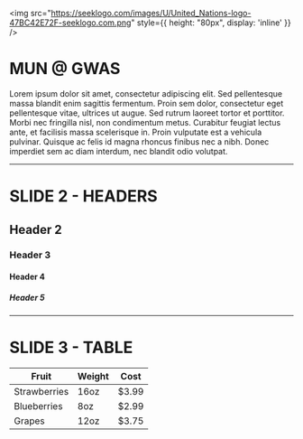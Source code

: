 

<img
  src="https://seeklogo.com/images/U/United_Nations-logo-47BC42E72F-seeklogo.com.png"
  style={{ height: "80px", display: 'inline' }} 
/> 

# MUN @ GWAS

Lorem ipsum dolor sit amet, consectetur adipiscing elit. 
Sed pellentesque massa blandit enim sagittis fermentum. 
Proin sem dolor, consectetur eget pellentesque vitae, ultrices ut augue. 
Sed rutrum laoreet tortor et porttitor. Morbi nec fringilla nisl, non condimentum metus. 
Curabitur feugiat lectus ante, et facilisis massa scelerisque in. Proin vulputate est a vehicula pulvinar. 
Quisque ac felis id magna rhoncus finibus nec a nibh. Donec imperdiet sem ac diam interdum, nec blandit odio volutpat.

---

# SLIDE 2 - HEADERS

## Header 2

### Header 3

#### Header 4

##### Header 5

---

# SLIDE 3 - TABLE

| Fruit        | Weight | Cost   |
| ------------ | ------ | ------ |
| Strawberries | 16oz   | \$3.99 |
| Blueberries  | 8oz    | \$2.99 |
| Grapes       | 12oz   | \$3.75 |
